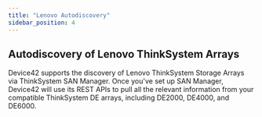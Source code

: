 ```yaml
---
title: "Lenovo Autodiscovery"
sidebar_position: 4
---
```


## Autodiscovery of Lenovo ThinkSystem Arrays

Device42 supports the discovery of Lenovo ThinkSystem Storage Arrays via ThinkSystem SAN Manager. Once you've set up SAN Manager, Device42 will use its REST APIs to pull all the relevant information from your compatible ThinkSystem DE arrays, including DE2000, DE4000, and DE6000. 

